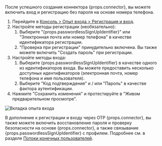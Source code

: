 После успешного создания коннектора {props.connector}, вы можете включить вход и регистрацию без пароля на основе номера телефона.

1. Перейдите в [Консоль > Опыт входа > Регистрация и вход](https://cloud.logto.io/to/sign-in-experience/sign-up-and-sign-in).
2. Настройте методы регистрации (необязательно):
   1. Выберите "{props.passwordlessSignUpIdentifier}" или "Электронная почта или номер телефона" в качестве идентификатора регистрации.
   2. "Проверка при регистрации" принудительно включена. Вы также можете включить "Создать пароль" при регистрации.
3. Настройте методы входа:
   1. Выберите {props.passwordlessSignUpIdentifier} в качестве одного из идентификаторов входа. Вы можете предоставить несколько доступных идентификаторов (электронная почта, номер телефона и имя пользователя).
   2. Выберите "Код подтверждения" и / или "Пароль" в качестве фактора аутентификации.
4. Нажмите "Сохранить изменения" и протестируйте в "Живом предварительном просмотре".

![Вкладка опыта входа](../assets/sie-tab.png)

В дополнение к регистрации и входу через OTP {props.connector}, вы также можете включить восстановление пароля и проверку безопасности на основе {props.connector}, а также связывание {props.passwordlessSignUpIdentifier} с профилем. Подробнее см. в разделе [Потоки конечных пользователей](https://docs.logto.io/end-user-flows).
